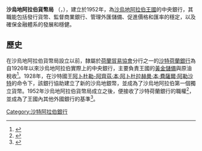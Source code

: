 
{{expand|time=2015-09-29T06:27:45+00:00}}

{{Infobox Central bank
|bank_name_in_local = مؤسسة النقد العربي السعودي
|logo = Logo Saudi Arabian Monetary Authority.svg
|image_1            = 
|image_title_1      = 
|image_2            =
|image_title_2       沙烏地阿拉伯貨幣局總部
|headquarters       = [[利雅德|利雅德]]，[[沙烏地阿拉伯|沙烏地阿拉伯]]
|coordinates        =
|established        = {{start date and age|1952|10|4|df=y}}
|president          = [[Fahad_Al_Mubarak|Fahad Al Mubarak]]
|leader_title       = Governor
|bank_of            = [[沙烏地阿拉伯|沙烏地阿拉伯]]
|currency           = [[沙烏地阿拉伯里亞爾|沙烏地阿拉伯里亞爾]]
|currency_iso       = SAR
|borrowing_rate     = 
|website            = [http://www.sama.gov.sa www.sama.gov.sa]
|preceded           = 
}}

'''沙烏地阿拉伯貨幣局''' （{{lang-ar|{{big|مؤسسة النقد العربي السعودي}}}}，{{lang-en|'''Saudi Arabian Monetary Agency, SAMA'''}}），建立於1952年，為[[沙烏地阿拉伯|沙烏地阿拉伯王國]]的中央銀行，其職能包括發行貨幣、監督商業銀行、管理外匯儲備、促進價格和匯率的穩定，以及確保金融體系的發展和穩健。

== 歷史 ==
在沙烏地阿拉伯貨幣局設立以前，隸屬於[[荷蘭貿易協會|荷蘭貿易協會]]分行之一的[[沙特荷蘭銀行|沙特荷蘭銀行]]為自1926年以來沙烏地阿拉伯實際上的中央銀行，主要負責王國的[[黃金儲備|黃金儲備]]與原油稅收<ref>{{cite web|url=http://www.shb.com.sa/en/about/AboutSHB/History.aspx|title=Saudi Hollandi Bank History|publisher=Saudi Hollandi Bank|accessdate=26 May 2013|archive-date=2016-06-30|archive-url=https://web.archive.org/web/20160630095137/http://www.shb.com.sa/en/about/AboutSHB/History.aspx|dead-url=no}}</ref>。1928年，在沙特國王[[阿卜杜勒-阿齊茲·本·阿卜杜拉赫曼·本·費薩爾·阿勒沙特|阿卜杜勒-阿齊茲·本·阿卜杜拉赫曼·本·費薩爾·阿勒沙特]]的命令下，該銀行協助建立了新的沙烏地銀幣，並成為了沙烏地阿拉伯第一個獨立貨幣。1952年沙烏地阿拉伯貨幣局成立之後，便接收了沙特荷蘭銀行的職權<ref>{{cite book|author1=Albert Habib Hourani|author2=Philip Shukry Khoury|author3=Mary Christina Wilson|title=The Modern Middle East: A Reader|url=http://books.google.com/books?id=Jn52P8VUSDUC&pg=PA579|year=1993|publisher=University of California Press|isbn=978-0-520-08241-0|page=587|access-date=2016-07-05|archive-date=2014-10-19|archive-url=https://web.archive.org/web/20141019143638/http://books.google.com/books?id=Jn52P8VUSDUC&pg=PA579|dead-url=no}}</ref>，並成為了王國內其他外國銀行的基準<ref>{{cite web|url=http://www.shb.com.sa/vEnglish/showpage.asp?objectID={7216489E-FA3E-4EA5-A4B8-99CEE053E3AA}|title=SHB Overview |publisher=Saudi Hollandia Bank}}</ref>。

[[Category:沙特阿拉伯銀行|Category:沙特阿拉伯銀行]]